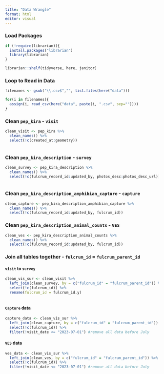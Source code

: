 ```yaml
---
title: "Data Wrangle"
format: html
editor: visual
---
```


### Load Packages
```r
if (!require(librarian)){
  install.packages("librarian")
  library(librarian)
}

librarian::shelf(tidyverse, here, janitor)
```

### Loop to Read in Data
```r

filenames <- gsub("\\.csv$","", list.files(here("data")))

for(i in filenames){
  assign(i, read_csv(here("data", paste(i, ".csv", sep=""))))
}


```

### Clean `pep_kira` - `visit`
```r

clean_visit <- pep_kira %>% 
  clean_names() %>% 
  select(!c(created_at:geometry))
  

```

### Clean `pep_kira_description` - `survey`
```r

clean_survey <- pep_kira_description %>% 
  clean_names() %>% 
  select(!c(fulcrum_record_id:updated_by, photos_desc:photos_desc_url))
  

```

### Clean `pep_kira_description_amphibian_capture` - `capture`
```r

clean_capture <- pep_kira_description_amphibian_capture %>% 
  clean_names() %>% 
  select(!c(fulcrum_record_id:updated_by, fulcrum_id))

```

### Clean `pep_kira_description_animal_counts` - `VES`
```r

clean_ves <- pep_kira_description_animal_counts %>% 
  clean_names() %>% 
  select(!c(fulcrum_record_id:updated_by, fulcrum_id))

```

### Join all tables together - `fulcrum_id` = `fulcrum_parent_id`
#### `visit` to `survey`
```r

clean_vis_sur <- clean_visit %>% 
  left_join(clean_survey, by = c("fulcrum_id" = "fulcrum_parent_id")) %>% 
  select(!c(fulcrum_id)) %>% 
  rename(fulcrum_id = fulcrum_id.y)
  

```

#### `Capture` data
```r

capture_data <- clean_vis_sur %>% 
  left_join(clean_capture, by = c("fulcrum_id" = "fulcrum_parent_id")) %>% 
  select(!c(fulcrum_id)) %>% 
  filter(!visit_date <= "2023-07-01") #remove all data before July


```

#### `VES` data
```r

ves_data <- clean_vis_sur %>% 
  left_join(clean_ves, by = c("fulcrum_id" = "fulcrum_parent_id")) %>% 
  select(!c(fulcrum_id)) %>% 
  filter(!visit_date <= "2023-07-01") #remove all data before July

```